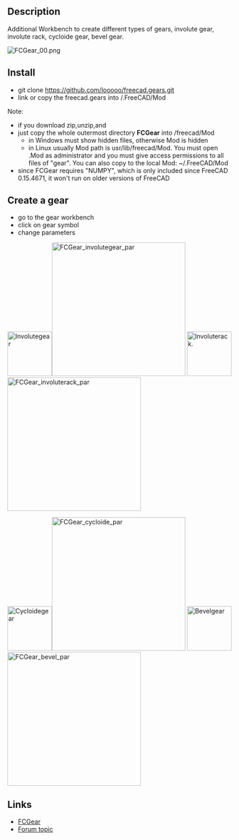 <languages/>
{{VeryImportantMessage|This Macro has been converted in to a workbench called [[FCGear Workbench]]. Please use the workbench instead of this macro as it is actively maintained.}}

{{Macro
|Name= Macro FCGear
|Icon=FCGear_workbench_icon.svg
|Description=Additional Workbench to create different types of gears.
|Author=looooo
|Version=1.0
|Date=2015-10-27
}}

==Description==

Additional Workbench to create different types of gears, involute gear, involute rack, cycloide gear, bevel gear.

[[File:FCGear_00.png]]
{{Caption|FCGear}}

==Install== 

* git clone https://github.com/looooo/freecad.gears.git
* link or copy the freecad.gears into /.FreeCAD/Mod
Note: 
* if you download zip,unzip,and
* just copy the whole outermost directory '''FCGear''' into /freecad/Mod
** in Windows must show hidden files, otherwise Mod is hidden
** in Linux usually Mod path is usr/lib/freecad/Mod. You must open .Mod as administrator and you must give access permissions to all files of "gear". You can also copy to the local Mod: ~/.FreeCAD/Mod
* since FCGear requires "NUMPY", which is only included since FreeCAD 0.15.4671, it won't run on older versions of FreeCAD

==Create a gear==


* go to the gear workbench
* click on gear symbol
* change parameters


[[File:Involutegear.png|100px|Involutegear]][[File:FCGear_involutegear_par.png|300px|FCGear_involutegear_par]]
[[File:Involuterack.png|100px|Involuterack.]][[File:FCGear_involuterack_par.png|300px|FCGear_involuterack_par]]

[[File:Cycloidegear.png|100px|Cycloidegear]][[File:FCGear_cycloide_par.png|300px|FCGear_cycloide_par]]
[[File:Bevelgear.png|100px|Bevelgear]][[File:FCGear_bevel_par.png|300px|FCGear_bevel_par]]


==Links==


* [https://github.com/looooo/FCGear FCGear]
* [https://forum.freecad.org/viewtopic.php?f=3&t=12878&start=20 Forum topic]


{{clear}}